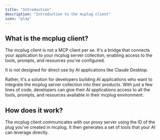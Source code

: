 ```yaml
---
title: "Introduction"
description: "Introduction to the mcplug client"
icon: "play"
---
```


## What is the mcplug client?

The mcplug client is not a MCP client per se. It's a bridge that connects your application to your mcplug server collection, enabling access to the tools, prompts, and resources you've configured.

It is not designed for direct use by AI applications like Claude Desktop.

Rather, it's a solution for developers building AI applications who want to integrate the mcplug server collection into their products. With just a few lines of code, developers can give their AI applications access to all the tools, prompts, and resources available in their mcplug environment.

## How does it work?

The mcplug client communicates with our proxy server using the ID of the plug you've created in mcplug.
It then generates a set of tools that your AI can leverage directly.
